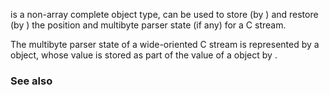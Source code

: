 {{cpp/title|fpos_t}}
{{cpp/io/c/navbar}}
{{ddcl|header=cstdio|
typedef /* implementation-defined */ fpos_t;
}}

{{tt|std::fpos_t}} is a non-array complete object type, can be used to store (by {{lc|std::fgetpos}}) and restore (by {{lc|std::fsetpos}}) the position and multibyte parser state (if any) for a C stream.

The multibyte parser state of a wide-oriented C stream is represented by a {{lc|std::mbstate_t}} object, whose value is stored as part of the value of a {{tt|std::fpos_t}} object by {{lc|std::fgetpos}}.

===See also===
{{dsc begin}}
{{dsc inc | cpp/io/c/dsc fgetpos}}
{{dsc inc | cpp/io/c/dsc fsetpos}}
{{dsc inc | cpp/string/multibyte/dsc mbstate_t}}
{{dsc inc | cpp/io/dsc fpos}}
{{dsc see c | c/io/fpos_t}}
{{dsc end}}

{{langlinks|ja|zh}}